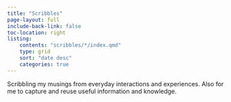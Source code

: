 ```yaml
---
title: "Scribbles"
page-layout: full
include-back-link: false
toc-location: right
listing:
    contents: "scribbles/*/index.qmd"
    type: grid
    sort: "date desc"
    categories: true
---
```


Scribbling my musings from everyday interactions and experiences. Also for me to capture and reuse useful information and knowledge.\
